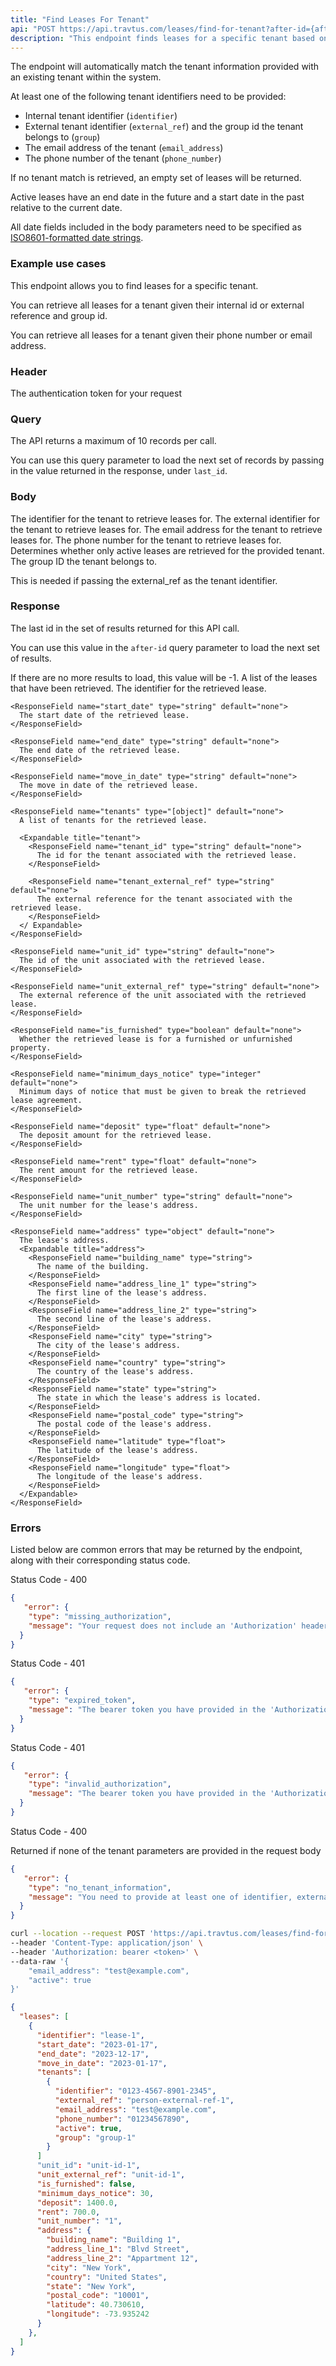 ```yaml
---
title: "Find Leases For Tenant"
api: "POST https://api.travtus.com/leases/find-for-tenant?after-id={after-id}/"
description: "This endpoint finds leases for a specific tenant based on provided parameters."
---
```


The endpoint will automatically match the tenant information provided with an existing tenant within the system.

At least one of the following tenant identifiers need to be provided:
- Internal tenant identifier (`identifier`)
- External tenant identifier (`external_ref`) and the group id the tenant belongs to (`group`)
- The email address of the tenant (`email_address`)
- The phone number of the tenant (`phone_number`)

If no tenant match is retrieved, an empty set of leases will be returned.

Active leases have an end date in the future and a start date in the past relative to the current date.

All date fields included in the body parameters need to be specified as [ISO8601-formatted date strings](https://en.wikipedia.org/wiki/ISO_8601).

### Example use cases
This endpoint allows you to find leases for a specific tenant.

You can retrieve all leases for a tenant given their internal id or external reference and group id.

You can retrieve all leases for a tenant given their phone number or email address.

### Header

<ParamField header="Authorization" type="string" default="none" required>
  The authentication token for your request
</ParamField>

### Query

<ParamField query="after-id" type="string" default="1">
  The API returns a maximum of 10 records per call.
  
  You can use this query parameter to load the next set of records by passing in the value returned in the response, under `last_id`.
</ParamField>

### Body

<ParamField body="identifier" type="string" default="none">
  The identifier for the tenant to retrieve leases for.
</ParamField>

<ParamField body="external_ref" type="string" default="none">
  The external identifier for the tenant to retrieve leases for.
</ParamField>

<ParamField body="email_address" type="string" default="none">
  The email address for the tenant to retrieve leases for.
</ParamField>

<ParamField body="phone_number" type="string" default="none">
  The phone number for the tenant to retrieve leases for.
</ParamField>

<ParamField body="active" type="boolean" default="false">
  Determines whether only active leases are retrieved for the provided tenant.
</ParamField>

<ParamField body="group" type="string" default="none">
  The group ID the tenant belongs to.

  This is needed if passing the external_ref as the tenant identifier.
</ParamField>

### Response

<ResponseField name="last_id" type="integer">
  The last id in the set of results returned for this API call.

  You can use this value in the `after-id` query parameter to load the next set of results.

  If there are no more results to load, this value will be -1.
</ResponseField>
<ResponseField name="leases" type="string">
  A list of the leases that have been retrieved.
  <Expandable title="leases">
    <ResponseField name="identifier" type="string" default="none">
      The identifier for the retrieved lease.
    </ResponseField>

    <ResponseField name="start_date" type="string" default="none">
      The start date of the retrieved lease.
    </ResponseField>

    <ResponseField name="end_date" type="string" default="none">
      The end date of the retrieved lease.
    </ResponseField>

    <ResponseField name="move_in_date" type="string" default="none">
      The move in date of the retrieved lease.
    </ResponseField>

    <ResponseField name="tenants" type="[object]" default="none">
      A list of tenants for the retrieved lease.

      <Expandable title="tenant">
        <ResponseField name="tenant_id" type="string" default="none">
          The id for the tenant associated with the retrieved lease.
        </ResponseField>

        <ResponseField name="tenant_external_ref" type="string" default="none">
          The external reference for the tenant associated with the retrieved lease.
        </ResponseField>
      </ Expandable>
    </ResponseField>

    <ResponseField name="unit_id" type="string" default="none">
      The id of the unit associated with the retrieved lease.
    </ResponseField>

    <ResponseField name="unit_external_ref" type="string" default="none">
      The external reference of the unit associated with the retrieved lease.
    </ResponseField>

    <ResponseField name="is_furnished" type="boolean" default="none">
      Whether the retrieved lease is for a furnished or unfurnished property.
    </ResponseField>

    <ResponseField name="minimum_days_notice" type="integer" default="none">
      Minimum days of notice that must be given to break the retrieved lease agreement.
    </ResponseField>

    <ResponseField name="deposit" type="float" default="none">
      The deposit amount for the retrieved lease.
    </ResponseField>

    <ResponseField name="rent" type="float" default="none">
      The rent amount for the retrieved lease.
    </ResponseField>

    <ResponseField name="unit_number" type="string" default="none">
      The unit number for the lease's address.
    </ResponseField>

    <ResponseField name="address" type="object" default="none">
      The lease's address.
      <Expandable title="address">
        <ResponseField name="building_name" type="string">
          The name of the building.
        </ResponseField>
        <ResponseField name="address_line_1" type="string">
          The first line of the lease's address.
        </ResponseField>
        <ResponseField name="address_line_2" type="string">
          The second line of the lease's address.
        </ResponseField>
        <ResponseField name="city" type="string">
          The city of the lease's address.
        </ResponseField>
        <ResponseField name="country" type="string">
          The country of the lease's address.
        </ResponseField>
        <ResponseField name="state" type="string">
          The state in which the lease's address is located.
        </ResponseField>
        <ResponseField name="postal_code" type="string">
          The postal code of the lease's address.
        </ResponseField>
        <ResponseField name="latitude" type="float">
          The latitude of the lease's address.
        </ResponseField>
        <ResponseField name="longitude" type="float">
          The longitude of the lease's address.
        </ResponseField>
      </Expandable>
    </ResponseField>
  </Expandable>
</ResponseField>

### Errors

Listed below are common errors that may be returned by the endpoint, along with their corresponding status code.

Status Code - 400
```json Missing Authorization header
{
   "error": {
    "type": "missing_authorization",
    "message": "Your request does not include an 'Authorization' header with a bearer token for your account."
  }
}
```

Status Code - 401
```json Expired Authorization header bearer token value
{
   "error": {
    "type": "expired_token",
    "message": "The bearer token you have provided in the 'Authorization' header has expired. Please obtain a new one."
  }
}
```

Status Code - 401
```json Invalid Authorization header bearer token value
{
   "error": {
    "type": "invalid_authorization",
    "message": "The bearer token you have provided in the 'Authorization' header is invalid."
  }
}
```

Status Code - 400

Returned if none of the tenant parameters are provided in the request body
```json No tenant information
{
   "error": {
    "type": "no_tenant_information",
    "message": "You need to provide at least one of identifier, external_ref AND group, email_address, or phone_number in the request body."
  }
}
```

<RequestExample>

```bash Request
curl --location --request POST 'https://api.travtus.com/leases/find-for-tenant/' \
--header 'Content-Type: application/json' \
--header 'Authorization: bearer <token>' \
--data-raw '{
    "email_address": "test@example.com",
    "active": true
}'
```

</RequestExample>

<ResponseExample>

```json Response
{
  "leases": [
    {
      "identifier": "lease-1",
      "start_date": "2023-01-17",
      "end_date": "2023-12-17",
      "move_in_date": "2023-01-17",
      "tenants": [
        {
          "identifier": "0123-4567-8901-2345",
          "external_ref": "person-external-ref-1",
          "email_address": "test@example.com",
          "phone_number": "01234567890",
          "active": true,
          "group": "group-1"
        }
      ]
      "unit_id": "unit-id-1",
      "unit_external_ref": "unit-id-1",
      "is_furnished": false,
      "minimum_days_notice": 30,
      "deposit": 1400.0,
      "rent": 700.0,
      "unit_number": "1",
      "address": {
        "building_name": "Building 1",
        "address_line_1": "Blvd Street",
        "address_line_2": "Appartment 12",
        "city": "New York",
        "country": "United States",
        "state": "New York",
        "postal_code": "10001",
        "latitude": 40.730610,
        "longitude": -73.935242
      }
    },
  ]
}
```

</ResponseExample>
